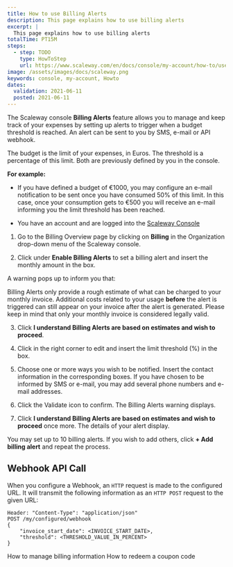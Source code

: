 ```yaml
---
title: How to use Billing Alerts
description: This page explains how to use billing alerts
excerpt: |
  This page explains how to use billing alerts
totalTime: PT15M
steps:
  - step: TODO
    type: HowToStep
    url: https://www.scaleway.com/en/docs/console/my-account/how-to/use-billing-alerts
image: /assets/images/docs/scaleway.png
keywords: console, my-account, Howto
dates:
  validation: 2021-06-11
  posted: 2021-06-11
---
```


The Scaleway console **Billing Alerts** feature allows you to manage and keep track of your expenses by setting up alerts to trigger when a budget threshold is reached. An alert can be sent to you by SMS, e-mail or API webhook.

The budget is the limit of your expenses, in Euros. The threshold is a percentage of this limit. Both are previously defined by you in the console.

**For example:**

  - If you have defined a budget of €1000, you may configure an e-mail notification to be sent once you have consumed 50% of this limit. In this case, once your consumption gets to €500 you will receive an e-mail informing you the limit threshold has been reached.

<Message type="requirement">

  - You have an account and are logged into the [Scaleway Console](https://console.scaleway.com) 

</Message>


1. Go to the Billing Overview page by clicking on **Billing** in the Organization drop-down menu of the Scaleway console.

2. Click <Icon name="toggle" /> under **Enable Billing Alerts** to set a billing alert and insert the monthly amount in the box.

  A warning pops up to inform you that:

  <Message type="important">

  Billing Alerts only provide a rough estimate of what can be charged to your monthly invoice. Additional costs related to your usage **before** the alert is triggered can still appear on your invoice after the alert is generated. Please keep in mind that only your monthly invoice is considered legally valid.

  </Message>

3. Click **I understand Billing Alerts are based on estimates and wish to proceed**.
  <Lightbox src="scaleway-billing-alerts-warning.png" />

4. Click <Icon name="edit" /> in the right corner to edit and insert the limit threshold (%) in the box.

5. Choose one or more ways you wish to be notified. Insert the contact information in the corresponding boxes. If you have chosen to be informed by SMS or e-mail, you may add several phone numbers and e-mail addresses.
  <Lightbox src="scaleway-configuring-billing-alerts.png" />

6. Click the Validate icon to confirm. The Billing Alerts warning displays.

7. Click **I understand Billing Alerts are based on estimates and wish to proceed** once more. The details of your alert display.

You may set up to 10 billing alerts. If you wish to add others, click **+ Add billing alert** and repeat the process.

## Webhook API Call

When you configure a Webhook, an `HTTP` request is made to the configured URL. It will transmit the following information as an `HTTP POST` request to the given URL:

```
Header: "Content-Type": "application/json"
POST /my/configured/webhook
{
    "invoice_start_date": <INVOICE_START_DATE>,
    "threshold": <THRESHOLD_VALUE_IN_PERCENT>
}
```

<Navigation title="See Also">
  <PreviousButton to="/console/my-account/how-to/manage-billing-information/">How to manage billing information</PreviousButton>
  <NextButton to="/console/my-account/how-to/redeem-coupon-code/">How to redeem a coupon code</NextButton>
</Navigation>